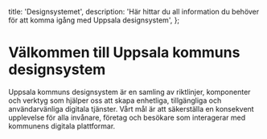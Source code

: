   title: 'Designsystemet',
  description:
    'Här hittar du all information du behöver för att komma igång med Uppsala designsystem',
};


<h1>Välkommen till Uppsala kommuns designsystem</h1>

Uppsala kommuns designsystem är en samling av riktlinjer, komponenter och verktyg som hjälper oss att skapa enhetliga, tillgängliga och användarvänliga digitala tjänster. Vårt mål är att säkerställa en konsekvent upplevelse för alla invånare, företag och besökare som interagerar med kommunens digitala plattformar.
